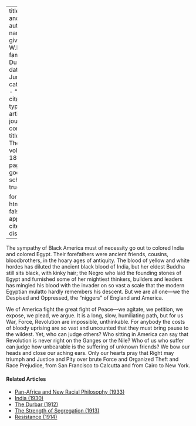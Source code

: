 
---
title: 'Egypt and India'
author:
  - name:
      given: W.E.B.
      family: Du Bois
date: Jun. 1919
categories: 
  - ""
citation: 
  type: article-journal
  container-title: The Crisis
  volume: 18
  issue: 2
  page: 62
google-scholar: true

format:
  html:
    toc: false
    appendix-cite-as: display
---


The sympathy of Black America must of necessity go out to colored India and colored Egypt. Their forefathers were ancient friends, cousins, bloodbrothers, in the hoary ages of antiquity. The blood of yellow and white hordes has diluted the ancient black blood of India, but her eldest Buddha still sits black, with kinky hair; the Negro who laid the founding stones of Egypt and furnished some of her mightiest thinkers, builders and leaders has mingled his blood with the invader on so vast a scale that the modern Egyptian mulatto hardly remembers his descent. But we are all one---we the Despised and Oppressed, the "niggers" of England and America.

We of America fight the great fight of Peace---we agitate, we petition, we expose, we plead, we argue. It is a long, slow, humiliating path, but for us War, Force, Revolution are impossible, unthinkable. For anybody the costs of bloody uprising are so vast and uncounted that they must bring pause to the wildest. Yet, who can judge others? Who sitting in America can say that Revolution is never right on the Ganges or the Nile? Who of us who suffer can judge how unbearable is the suffering of unknown friends? We bow our heads and close our aching ears. Only our hearts pray that Right may triumph and Justice and Pity over brute Force and Organized Theft and Race Prejudice, from San Francisco to Calcutta and from Cairo to New York.

<!-- Similar articles start here -->
<div  class="clear-wrap"></div>

#### Related Articles

* [Pan-Africa and New Racial Philosophy (1933)](/Volumes/40/11/panafrica_and_new_racial_philosophy.html)
* [India (1930)](/Volumes/37/08/india.html)
* [The Durbar (1912)](/Volumes/03/04/durbar.html)
* [The Strength of Segregation (1913)](/Volumes/07/03/strength_of_segregation.html)
* [Resistance (1914)](/Volumes/07/04/resistance.html)

<!-- Similar articles end here -->